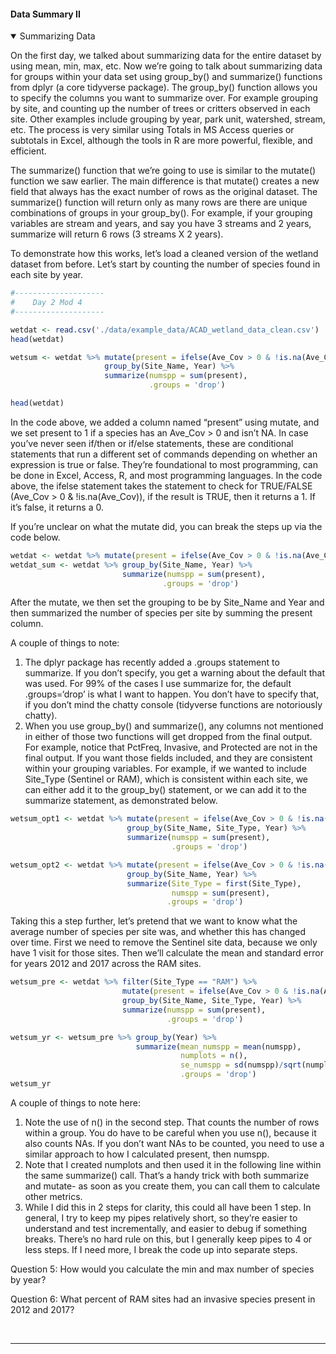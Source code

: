 #### Data Summary II

<details open><summary class='drop'>Summarizing Data</summary>
On the first day, we talked about summarizing data for the entire dataset by using mean, min, max, etc. Now we're going to talk about summarizing data for groups within your data set using group_by() and summarize() functions from dplyr (a core tidyverse package). The group_by() function allows you to specify the columns you want to summarize over. For example grouping by site, and counting up the number of trees or critters observed in each site. Other examples include grouping by year, park unit, watershed, stream, etc. The process is very similar using Totals in MS Access queries or subtotals in Excel, although the tools in R are more powerful, flexible, and efficient. 

The summarize() function that we're going to use is similar to the mutate() function we saw earlier. The main difference is that mutate() creates a new field that always has the exact number of rows as the original dataset. The summarize() function will return only as many rows are there are unique combinations of groups in your group_by(). For example, if your grouping variables are stream and years, and say you have 3 streams and 2 years, summarize will return 6 rows (3 streams X 2 years).   

To demonstrate how this works, let's load a cleaned version of the wetland dataset from before. Let's start by counting the number of species found in each site by year.

```r
#--------------------
#    Day 2 Mod 4
#--------------------
```

```r
wetdat <- read.csv('./data/example_data/ACAD_wetland_data_clean.csv')
head(wetdat)
```

```r
wetsum <- wetdat %>% mutate(present = ifelse(Ave_Cov > 0 & !is.na(Ave_Cov), 1, 0)) %>% 
                     group_by(Site_Name, Year) %>% 
                     summarize(numspp = sum(present),
                               .groups = 'drop')
```
```r
head(wetdat)
```

In the code above, we added a column named "present" using mutate, and we set present to 1 if a species has an Ave_Cov > 0 and isn't NA. In case you've never seen if/then or if/else statements, these are conditional statements that run a different set of commands depending on whether an expression is true or false. They're foundational to most programming, can be done in Excel, Access, R, and most programming languages. In the code above, the ifelse statement takes the statement to check for TRUE/FALSE (Ave_Cov > 0 & !is.na(Ave_Cov)), if the result is TRUE, then it returns a 1. If it's false, it returns a 0. 

If you're unclear on what the mutate did, you can break the steps up via the code below.
```r
wetdat <- wetdat %>% mutate(present = ifelse(Ave_Cov > 0 & !is.na(Ave_Cov), 1, 0)) 
wetdat_sum <- wetdat %>% group_by(Site_Name, Year) %>% 
                         summarize(numspp = sum(present),
                                  .groups = 'drop')
```

After the mutate, we then set the grouping to be by Site_Name and Year and then summarized the number of species per site by summing the present column.   

A couple of things to note: 
<ol>
<li>The dplyr package has recently added a .groups statement to summarize. If you don't specify, you get a warning about the default that was used. For 99% of the cases I use summarize for, the default .groups='drop' is what I want to happen. You don't have to specify that, if you don't mind the chatty console (tidyverse functions are notoriously chatty).</li> 
<li>When you use group_by() and summarize(), any columns not mentioned in either of those two functions will get dropped from the final output. For example, notice that PctFreq, Invasive, and Protected are not in the final output. If you want those fields included, and they are consistent within your grouping variables. For example, if we wanted to include Site_Type (Sentinel or RAM), which is consistent within each site, we can either add it to the group_by() statement, or we can add it to the summarize statement, as demonstrated below.</li>
</ol>
```r
wetsum_opt1 <- wetdat %>% mutate(present = ifelse(Ave_Cov > 0 & !is.na(Ave_Cov), 1, 0)) %>% 
                          group_by(Site_Name, Site_Type, Year) %>% 
                          summarize(numspp = sum(present),
                                    .groups = 'drop')

wetsum_opt2 <- wetdat %>% mutate(present = ifelse(Ave_Cov > 0 & !is.na(Ave_Cov), 1, 0)) %>% 
                          group_by(Site_Name, Year) %>% 
                          summarize(Site_Type = first(Site_Type), 
                                    numspp = sum(present),
                                   .groups = 'drop')
```

Taking this a step further, let's pretend that we want to know what the average number of species per site was, and whether this has changed over time. First we need to remove the Sentinel site data, because we only have 1 visit for those sites. Then we'll calculate the mean and standard error for years 2012 and 2017 across the RAM sites.

```r
wetsum_pre <- wetdat %>% filter(Site_Type == "RAM") %>% 
                         mutate(present = ifelse(Ave_Cov > 0 & !is.na(Ave_Cov), 1, 0)) %>% 
                         group_by(Site_Name, Site_Type, Year) %>% 
                         summarize(numspp = sum(present), 
                                   .groups = 'drop')

wetsum_yr <- wetsum_pre %>% group_by(Year) %>% 
                            summarize(mean_numspp = mean(numspp),
                                      numplots = n(), 
                                      se_numspp = sd(numspp)/sqrt(numplots), 
                                      .groups = 'drop')
wetsum_yr
```

A couple of things to note here:
<ol>
<li>Note the use of n() in the second step. That counts the number of rows within a group. You do have to be careful when you use n(), because it also counts NAs. If you don't want NAs to be counted, you need to use a similar approach to how I calculated present, then numspp.</li>
<li>Note that I created numplots and then used it in the following line within the same summarize() call. That's a handy trick with both summarize and mutate- as soon as you create them, you can call them to calculate other metrics.</li>
<li>While I did this in 2 steps for clarity, this could all have been 1 step. In general, I try to keep my pipes relatively short, so they're easier to understand and test incrementally, and easier to debug if something breaks. There's no hard rule on this, but I generally keep pipes to 4 or less steps. If I need more, I break the code up into separate steps. </li>
</ol>

<p class='ques'>Question 5: How would you calculate the min and max number of species by year?</p>

<p class='ques'>Question 6: What percent of RAM sites had an invasive species present in 2012 and 2017?</p>
</details>
</br>
<hr>